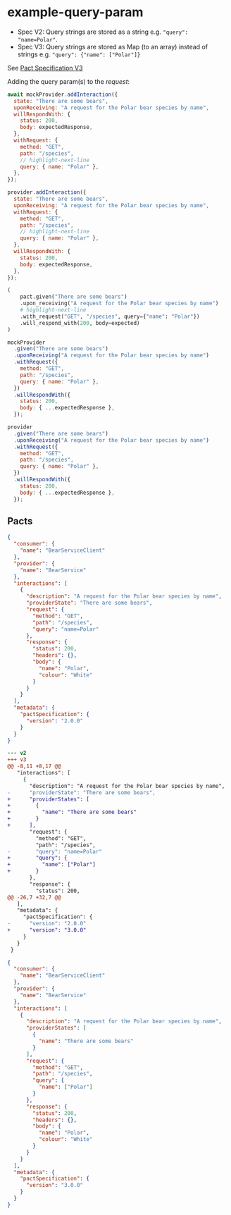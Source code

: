 
# example-query-param

- Spec V2: Query strings are stored as a string e.g. `"query": "name=Polar"`.
- Spec V3: Query strings are stored as Map (to an array) instead of strings e.g. `"query": {"name": ["Polar"]}`

See [Pact Specification V3](https://github.com/pact-foundation/pact-specification/tree/version-3)

Adding the query param(s) to the _request_:

<Tabs>
<TabItem value="js-v2" label="js-v2">

```js
await mockProvider.addInteraction({
  state: "There are some bears",
  uponReceiving: "A request for the Polar bear species by name",
  willRespondWith: {
    status: 200,
    body: expectedResponse,
  },
  withRequest: {
    method: "GET",
    path: "/species",
    // highlight-next-line
    query: { name: "Polar" },
  },
});
```

</TabItem>
<TabItem value="js-jest-pact-v2" label="js-jest-pact-v2">

```js
provider.addInteraction({
  state: "There are some bears",
  uponReceiving: "A request for the Polar bear species by name",
  withRequest: {
    method: "GET",
    path: "/species",
    // highlight-next-line
    query: { name: "Polar" },
  },
  willRespondWith: {
    status: 200,
    body: expectedResponse,
  },
});
```

</TabItem>
<TabItem value="python-v2" label="python-v2">

```python
(
    pact.given("There are some bears")
    .upon_receiving("A request for the Polar bear species by name")
    # highlight-next-line
    .with_request("GET", "/species", query={"name": "Polar"})
    .will_respond_with(200, body=expected)
)

```

</TabItem>
<TabItem value="js-v3" label="js-v3">

```js
mockProvider
  .given("There are some bears")
  .uponReceiving("A request for the Polar bear species by name")
  .withRequest({
    method: "GET",
    path: "/species",
    query: { name: "Polar" },
  })
  .willRespondWith({
    status: 200,
    body: { ...expectedResponse },
  });
```

</TabItem>
<TabItem value="js-jest-pact-v3" label="js-jest-pact-v3">

```js
provider
  .given("There are some bears")
  .uponReceiving("A request for the Polar bear species by name")
  .withRequest({
    method: "GET",
    path: "/species",
    query: { name: "Polar" },
  })
  .willRespondWith({
    status: 200,
    body: { ...expectedResponse },
  });
```

</TabItem>
</Tabs>

## Pacts

<Tabs>
<TabItem value="v2" label="v2">

```json
{
  "consumer": {
    "name": "BearServiceClient"
  },
  "provider": {
    "name": "BearService"
  },
  "interactions": [
    {
      "description": "A request for the Polar bear species by name",
      "providerState": "There are some bears",
      "request": {
        "method": "GET",
        "path": "/species",
        "query": "name=Polar"
      },
      "response": {
        "status": 200,
        "headers": {},
        "body": {
          "name": "Polar",
          "colour": "White"
        }
      }
    }
  ],
  "metadata": {
    "pactSpecification": {
      "version": "2.0.0"
    }
  }
}
```

</TabItem>

<TabItem value="v2-v3 diff" label="v2-v3 diff">

```diff
--- v2
+++ v3
@@ -8,11 +8,17 @@
   "interactions": [
     {
       "description": "A request for the Polar bear species by name",
-      "providerState": "There are some bears",
+      "providerStates": [
+        {
+          "name": "There are some bears"
+        }
+      ],
       "request": {
         "method": "GET",
         "path": "/species",
-        "query": "name=Polar"
+        "query": {
+          "name": ["Polar"]
+        }
       },
       "response": {
         "status": 200,
@@ -26,7 +32,7 @@
   ],
   "metadata": {
     "pactSpecification": {
-      "version": "2.0.0"
+      "version": "3.0.0"
     }
   }
 }
```

</TabItem>

<TabItem value="v3" label="v3">

```json
{
  "consumer": {
    "name": "BearServiceClient"
  },
  "provider": {
    "name": "BearService"
  },
  "interactions": [
    {
      "description": "A request for the Polar bear species by name",
      "providerStates": [
        {
          "name": "There are some bears"
        }
      ],
      "request": {
        "method": "GET",
        "path": "/species",
        "query": {
          "name": ["Polar"]
        }
      },
      "response": {
        "status": 200,
        "headers": {},
        "body": {
          "name": "Polar",
          "colour": "White"
        }
      }
    }
  ],
  "metadata": {
    "pactSpecification": {
      "version": "3.0.0"
    }
  }
}
```

</TabItem>

</Tabs>
